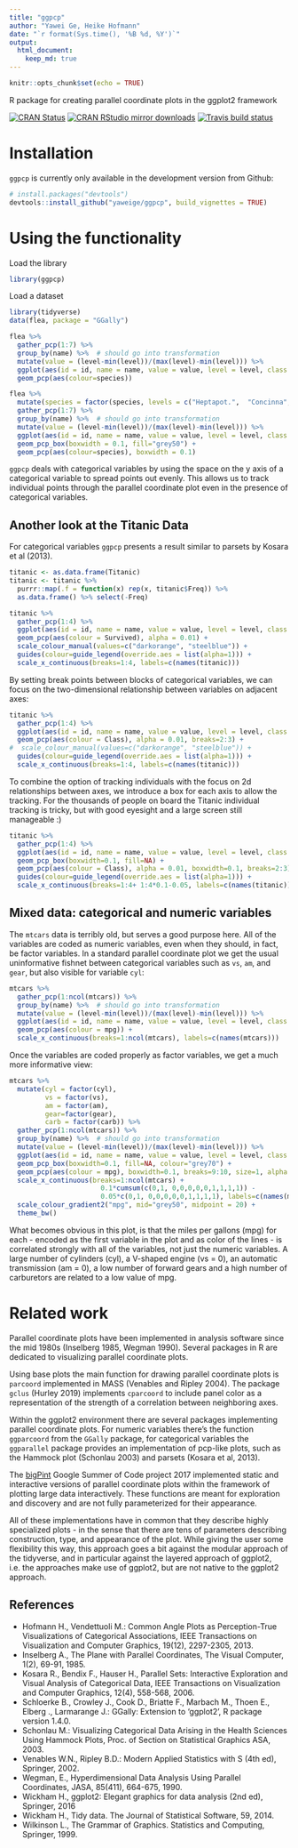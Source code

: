 ```yaml
---
title: "ggpcp"
author: "Yawei Ge, Heike Hofmann"
date: "`r format(Sys.time(), '%B %d, %Y')`"
output: 
  html_document:
    keep_md: true
---
```


```r
knitr::opts_chunk$set(echo = TRUE)
```

R package for creating parallel coordinate plots in the ggplot2 framework

[![CRAN Status](http://www.r-pkg.org/badges/version/ggpcp)](https://cran.r-project.org/package=ggpcp) [![CRAN RStudio mirror downloads](http://cranlogs.r-pkg.org/badges/ggpcp)](http://www.r-pkg.org/pkg/ggpcp) 
[![Travis build status](https://travis-ci.org/yaweige/ggpcp.svg?branch=master)](https://travis-ci.org/yaweige/ggpcp)



# Installation

`ggpcp` is currently only available in the development version from Github:

```r
# install.packages("devtools")
devtools::install_github("yaweige/ggpcp", build_vignettes = TRUE)
```

# Using the functionality

Load the library

```r
library(ggpcp)
```

Load a dataset

```r
library(tidyverse)
data(flea, package = "GGally")

flea %>% 
  gather_pcp(1:7) %>%
  group_by(name) %>%  # should go into transformation
  mutate(value = (level-min(level))/(max(level)-min(level))) %>%
  ggplot(aes(id = id, name = name, value = value, level = level, class = class)) +
  geom_pcp(aes(colour=species)) 
```

```r
flea %>% 
  mutate(species = factor(species, levels = c("Heptapot.",  "Concinna", "Heikert."))) %>%
  gather_pcp(1:7) %>%
  group_by(name) %>%  # should go into transformation
  mutate(value = (level-min(level))/(max(level)-min(level))) %>%
  ggplot(aes(id = id, name = name, value = value, level = level, class = class)) +
  geom_pcp_box(boxwidth = 0.1, fill="grey50") +
  geom_pcp(aes(colour=species), boxwidth = 0.1) 
```

`ggpcp` deals with categorical variables by using the space on the y axis of a categorical variable to spread points out evenly. This allows us to track individual points through the parallel coordinate plot even in the presence of categorical variables. 

## Another look at the Titanic Data

For categorical variables `ggpcp` presents a result similar to parsets by Kosara et al (2013). 

```r
titanic <- as.data.frame(Titanic)
titanic <- titanic %>% 
  purrr::map(.f = function(x) rep(x, titanic$Freq)) %>% 
  as.data.frame() %>% select(-Freq)

titanic %>% 
  gather_pcp(1:4) %>%
  ggplot(aes(id = id, name = name, value = value, level = level, class = class)) + 
  geom_pcp(aes(colour = Survived), alpha = 0.01) +
  scale_colour_manual(values=c("darkorange", "steelblue")) +
  guides(colour=guide_legend(override.aes = list(alpha=1))) +
  scale_x_continuous(breaks=1:4, labels=c(names(titanic))) 
```

By setting break points between blocks of categorical variables, we can focus on the two-dimensional relationship between variables on adjacent axes:

```r
titanic %>% 
  gather_pcp(1:4) %>%
  ggplot(aes(id = id, name = name, value = value, level = level, class = class)) + 
  geom_pcp(aes(colour = Class), alpha = 0.01, breaks=2:3) +
#  scale_colour_manual(values=c("darkorange", "steelblue")) +
  guides(colour=guide_legend(override.aes = list(alpha=1))) +
  scale_x_continuous(breaks=1:4, labels=c(names(titanic)))
```

To combine the option of tracking individuals with the focus on 2d relationships between axes, we introduce a box for each axis to allow the tracking. For the thousands of people on board the Titanic individual tracking is tricky, but with good eyesight and a large screen still manageable :)

```r
titanic %>% 
  gather_pcp(1:4) %>%
  ggplot(aes(id = id, name = name, value = value, level = level, class = class)) + 
  geom_pcp_box(boxwidth=0.1, fill=NA) +
  geom_pcp(aes(colour = Class), alpha = 0.01, boxwidth=0.1, breaks=2:3) +
  guides(colour=guide_legend(override.aes = list(alpha=1))) +
  scale_x_continuous(breaks=1:4+ 1:4*0.1-0.05, labels=c(names(titanic)))
```

## Mixed data: categorical and numeric variables

The `mtcars` data is terribly old, but serves a good purpose here. All of the variables are coded as numeric variables, even when they should, in fact, be factor variables. In a standard parallel coordinate plot we get the usual uninformative fishnet between categorical variables such as `vs`, `am`, and `gear`, but also visible for variable `cyl`: 
```r
mtcars %>% 
  gather_pcp(1:ncol(mtcars)) %>%
  group_by(name) %>%  # should go into transformation
  mutate(value = (level-min(level))/(max(level)-min(level))) %>%
  ggplot(aes(id = id, name = name, value = value, level = level, class = class)) +
  geom_pcp(aes(colour = mpg)) +
  scale_x_continuous(breaks=1:ncol(mtcars), labels=c(names(mtcars)))
```

Once the variables are coded properly as factor variables, we get a much more informative view:

```r
mtcars %>% 
  mutate(cyl = factor(cyl),
         vs = factor(vs),
         am = factor(am),
         gear=factor(gear),
         carb = factor(carb)) %>%
  gather_pcp(1:ncol(mtcars)) %>%
  group_by(name) %>%  # should go into transformation
  mutate(value = (level-min(level))/(max(level)-min(level))) %>%
  ggplot(aes(id = id, name = name, value = value, level = level, class = class)) +
  geom_pcp_box(boxwidth=0.1, fill=NA, colour="grey70") +
  geom_pcp(aes(colour = mpg), boxwidth=0.1, breaks=9:10, size=1, alpha =0.9) +
  scale_x_continuous(breaks=1:ncol(mtcars) + 
                       0.1*cumsum(c(0,1, 0,0,0,0,0,1,1,1,1)) -
                       0.05*c(0,1, 0,0,0,0,0,1,1,1,1), labels=c(names(mtcars))) +
  scale_colour_gradient2("mpg", mid="grey50", midpoint = 20) +
  theme_bw()
```

What becomes obvious in this plot, is that the miles per gallons (mpg) for each - encoded as the first variable in the plot and as color of the lines - is correlated strongly with all of the variables, not just the numeric variables. A large number of cylinders (cyl), a V-shaped engine (vs = 0), an automatic transmission (am = 0), a low number of forward gears and a high number of carburetors are related to a low value of mpg.

# Related work

Parallel coordinate plots have been implemented in analysis software since the mid 1980s (Inselberg 1985, Wegman 1990). Several packages in R are dedicated to visualizing parallel coordinate plots. 

Using base plots the main function for drawing parallel coordinate plots is `parcoord` implemented in MASS (Venables and Ripley 2004). The package `gclus` (Hurley 2019) implements `cparcoord` to include panel color as a representation of the strength of a correlation between neighboring axes.

Within the ggplot2 environment there are several packages implementing parallel coordinate plots. For numeric variables there's the function `ggparcoord` from the `GGally` package, for categorical variables the `ggparallel` package provides an implementation of pcp-like plots, such as the Hammock plot (Schonlau 2003) and parsets (Kosara et al, 2013).

The [bigPint](https://github.com/rstats-gsoc/gsoc2017/wiki/bigPint%3A-Big-multivariate-data-plotted-interactively) Google Summer of Code project  2017 implemented static and interactive versions of parallel coordinate plots within the framework of plotting large data interactively. These functions are meant for exploration and discovery and are not fully parameterized for their appearance.


All of these implementations have in common that they describe highly specialized  plots - in the sense that there are tens of parameters describing construction, type, and appearance of the plot. While giving the user some flexibility this way, this approach goes a bit against the modular approach of the tidyverse, and in particular against the layered approach of ggplot2, i.e. the approaches make use of ggplot2, but are not native to the ggplot2 approach. 

## References

+ Hofmann H., Vendettuoli M.: Common Angle Plots as Perception-True Visualizations of Categorical Associations, IEEE Transactions on Visualization and Computer Graphics, 19(12), 2297-2305, 2013.
+ Inselberg A., The Plane with Parallel Coordinates, The Visual Computer, 1(2), 69-91, 1985.
+ Kosara R., Bendix F., Hauser H., Parallel Sets: Interactive Exploration and Visual Analysis of Categorical Data, IEEE Transactions on Visualization and Computer Graphics, 12(4), 558-568, 2006.
+ Schloerke B., Crowley J., Cook D., Briatte F., Marbach M., Thoen E., Elberg ., Larmarange J.: GGally: Extension to 'ggplot2', R package version 1.4.0.
+ Schonlau M.: Visualizing Categorical Data Arising in the Health Sciences Using Hammock Plots, Proc. of Section on Statistical Graphics ASA, 2003.
+ Venables W.N., Ripley B.D.: Modern Applied Statistics with S (4th ed), Springer, 2002.
+ Wegman, E., Hyperdimensional Data Analysis Using Parallel Coordinates, JASA, 85(411), 664-675, 1990.
+ Wickham H., ggplot2: Elegant graphics for data analysis (2nd ed), Springer, 2016
+ Wickham H., Tidy data. The Journal of Statistical Software, 59, 2014.
+ Wilkinson L., The Grammar of Graphics. Statistics and Computing, Springer, 1999. 
